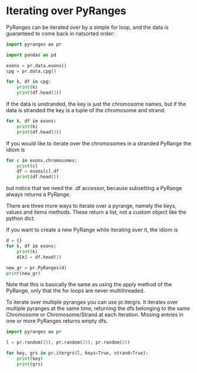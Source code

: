 # Iterating over PyRanges

PyRanges can be iterated over by a simple for loop, and the data is guaranteed
to come back in natsorted order:

```python
import pyranges as pr

import pandas as pd

exons = pr.data.exons()
cpg = pr.data.cpg()

for k, df in cpg:
    print(k)
    print(df.head(3))
```

If the data is unstranded, the key is just the chromosome names, but if the data
is stranded the key is a tuple of the chromosome and strand:

```python
for k, df in exons:
    print(k)
    print(df.head(3))
```

If you would like to iterate over the chromosomes in a stranded PyRange the idiom is

```python
for c in exons.chromosomes:
    print(c)
    df = exons[c].df
    print(df.head())
```


but notice that we need the .df accessor, because subsetting a PyRange always
returns a PyRange.

There are three more ways to iterate over a pyrange, namely the keys, values and
items methods. These return a list, not a custom object like the python dict.

If you want to create a new PyRange while iterating over it, the idiom is


```python
d = {}
for k, df in exons:
    print(k)
    d[k] = df.head(3)

new_gr = pr.PyRanges(d)
print(new_gr)
```

Note that this is basically the same as using the apply method of the PyRange,
only that the for loops are never multithreaded.

To iterate over multiple pyranges you can use pr.itergrs. It iterates
over multiple pyranges at the same time, returning the dfs belonging to the same
Chromosome or Chromosome/Strand at each iteration. Missing entries in one or
more PyRanges returns empty dfs.

```python
import pyranges as pr

l = pr.random(25), pr.random(25), pr.random(25)

for key, grs in pr.itergrs(l, keys=True, strand=True):
    print(key)
    print(grs)
```
